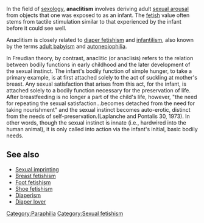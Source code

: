 {{Unreferenced|date=June 2006}} 
In the field of [[sexology]], '''anaclitism''' involves deriving adult [[sexual arousal]] from objects that one was exposed to as an infant. {{Fact|date=March 2007}} The [[Sexual fetishism|fetish]] value often stems from tactile stimulation similar to that experienced by the infant before it could see well.

Anaclitism is closely related to [[diaper fetishism]] and [[infantilism]], also known by the terms [[adult baby]]ism and [[autonepiophilia]].

In Freudian theory, by contrast, anaclitic (or anaclisis) refers to the relation between bodily functions in early childhood and the later development of the sexual instinct.  The infant's bodily function of simple hunger, to take a primary example, is at first attached solely to the act of suckling at mother's breast.  Any sexual satisfaction that arises from this act, for the infant, is attached solely to a bodily function necessary for the preservation of life.  After breastfeeding is no longer a part of the child's life, however, "the need for repeating the sexual satisfaction...becomes detached from the need for taking nourishment" and the sexual instinct becomes auto-erotic, distinct from the needs of self-preservation.(Laplanche and Pontalis 30, 1973).  In other words, though the sexual instinct is innate (i.e., hardwired into the human animal), it is only called into action via the infant's initial, basic bodily needs.

== See also ==
* [[Sexual imprinting]]
* [[Breast fetishism]]
* [[Foot fetishism]]
* [[Shoe fetishism]]
* [[Diaperism]]
* [[Diaper lover]]

{{Paraphilia}}

[[Category:Paraphilia]]
[[Category:Sexual fetishism]]


{{sex-stub}}